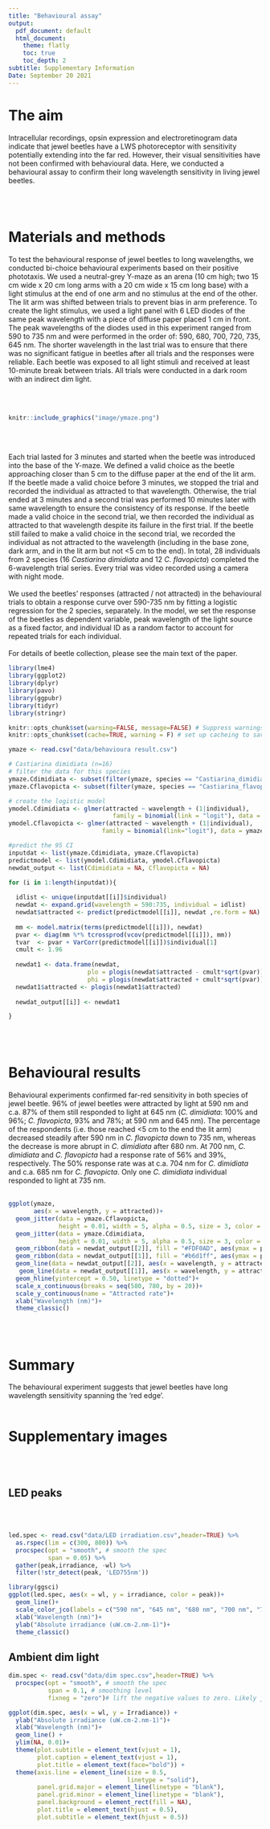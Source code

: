 ```yaml
---
title: "Behavioural assay"
output:
  pdf_document: default
  html_document:
    theme: flatly
    toc: true
    toc_depth: 2
subtitle: Supplementary Information
Date: September 20 2021
---
```

# The aim

Intracellular recordings, opsin expression and electroretinogram data indicate that jewel beetles have a LWS photoreceptor with sensitivity potentially extending into the far red. However, their visual sensitivities have not been confirmed with behavioural data. Here, we conducted a behavioural assay to confirm their long wavelength sensitivity in living jewel beetles.

</br>
</br>

# Materials and methods

To test the behavioural response of jewel beetles to long wavelengths, we conducted bi-choice behavioural experiments based on their positive phototaxis. We used a neutral-grey Y-maze as an arena (10 cm high; two 15 cm wide x 20 cm long arms with a 20 cm wide x 15 cm long base) with a light stimulus at the end of one arm and no stimulus at the end of the other. The lit arm was shifted between trials to prevent bias in arm preference. To create the light stimulus, we used a light panel with 6 LED diodes of the same peak wavelength with a piece of diffuse paper placed 1 cm in front. The peak wavelengths of the diodes used in this experiment ranged from 590 to 735 nm and were performed in the order of: 590, 680, 700, 720, 735, 645 nm. The shorter wavelength in the last trial was to ensure that there was no significant fatigue in beetles after all trials and the responses were reliable. Each beetle was exposed to all light stimuli and received at least 10-minute break between trials. All trials were conducted in a dark room with an indirect dim light.

</br>
</br>

```r
knitr::include_graphics("image/ymaze.png")
```
</br>
</br>

Each trial lasted for 3 minutes and started when the beetle was introduced into the base of the Y-maze. We defined a valid choice as the beetle approaching closer than 5 cm to the diffuse paper at the end of the lit arm. If the beetle made a valid choice before 3 minutes, we stopped the trial and recorded the individual as attracted to that wavelength. Otherwise, the trial ended at 3 minutes and a second trial was performed 10 minutes later with same wavelength to ensure the consistency of its response. If the beetle made a valid choice in the second trial, we then recorded the individual as attracted to that wavelength despite its failure in the first trial. If the beetle still failed to make a valid choice in the second trial, we recorded the individual as not attracted to the wavelength (including in the base zone, dark arm, and in the lit arm but not <5 cm to the end). In total, 28 individuals from 2 species (16 *Castiarina dimidiata* and 12 *C. flavopicta*) completed the 6-wavelength trial series. Every trial was video recorded using a camera with night mode.
</br>
</br>
We used the beetles’ responses (attracted / not attracted) in the behavioural trials to obtain a response curve over 590-735 nm by fitting a logistic regression for the 2 species, separately. In the model, we set the response of the beetles as dependent variable, peak wavelength of the light source as a fixed factor, and individual ID as a random factor to account for repeated trials for each individual.
</br>
</br>
For details of beetle collection, please see the main text of the paper.


```r
library(lme4)
library(ggplot2)
library(dplyr)
library(pavo)
library(ggpubr)
library(tidyr)
library(stringr)
```

```r
knitr::opts_chunk$set(warning=FALSE, message=FALSE) # Suppress warnings in the HTML output
knitr::opts_chunk$set(cache=TRUE, warning = F) # set up cacheing to save time when re-building the html document
```

```r
ymaze <- read.csv("data/behavioura result.csv")
```



```r
# Castiarina dimidiata (n=16)
# filter the data for this species
ymaze.Cdimidiata <- subset(filter(ymaze, species == "Castiarina_dimidiata" ))
ymaze.Cflavopicta <- subset(filter(ymaze, species == "Castiarina_flavopicta"))

# create the logistic model
ymodel.Cdimidiata <- glmer(attracted ~ wavelength + (1|individual), 
                             family = binomial(link = "logit"), data = ymaze.Cdimidiata)
ymodel.Cflavopicta <- glmer(attracted ~ wavelength + (1|individual), 
                          family = binomial(link="logit"), data = ymaze.Cflavopicta)

#predict the 95 CI
inputdat <- list(ymaze.Cdimidiata, ymaze.Cflavopicta)
predictmodel <- list(ymodel.Cdimidiata, ymodel.Cflavopicta)
newdat_output <- list(Cdimidiata = NA, Cflavopicta = NA)

for (i in 1:length(inputdat)){
  
  idlist <- unique(inputdat[[i]]$individual)
  newdat <- expand.grid(wavelength = 590:735, individual = idlist)
  newdat$attracted <- predict(predictmodel[[i]], newdat ,re.form = NA)
  
  mm <- model.matrix(terms(predictmodel[[i]]), newdat)
  pvar <- diag(mm %*% tcrossprod(vcov(predictmodel[[i]]), mm))
  tvar  <- pvar + VarCorr(predictmodel[[i]])$individual[1]
  cmult <- 1.96
  
  newdat1 <- data.frame(newdat, 
                      plo = plogis(newdat$attracted - cmult*sqrt(pvar)), 
                      phi = plogis(newdat$attracted + cmult*sqrt(pvar))) 
  newdat1$attracted <- plogis(newdat1$attracted)
  
  newdat_output[[i]] <- newdat1

}
```

</br>
</br>

# Behavioural results

Behavioural experiments confirmed far-red sensitivity in both species of jewel beetle. 96% of jewel beetles were attracted by light at 590 nm and c.a. 87% of them still responded to light at 645 nm (*C. dimidiata*: 100% and 96%; *C. flavopicta*, 93% and 78%; at 590 nm and 645 nm). The percentage of the respondents (i.e. those reached <5 cm to the end the lit arm) decreased steadily after 590 nm in *C. flavopicta* down to 735 nm, whereas the decrease is more abrupt in *C. dimidiata* after 680 nm. At 700 nm, *C. dimidiata* and *C. flavopicta* had a response rate of 56% and 39%, respectively. The 50% response rate was at c.a. 704 nm for *C. dimidiata* and c.a. 685 nm for *C. flavopicta*. Only one *C. dimidiata* individual responded to light at 735 nm.
</br>
</br>

```r
ggplot(ymaze, 
       aes(x = wavelength, y = attracted))+
  geom_jitter(data = ymaze.Cflavopicta, 
              height = 0.01, width = 5, alpha = 0.5, size = 3, color = "#ffb700ff")+
  geom_jitter(data = ymaze.Cdimidiata, 
              height = 0.01, width = 5, alpha = 0.5, size = 3, color = "#1c5ab7ff")+
  geom_ribbon(data = newdat_output[[2]], fill = "#FDF0AD", aes(ymax = phi, ymin = plo))+
  geom_ribbon(data = newdat_output[[1]], fill = "#b6d1ff", aes(ymax = phi, ymin = plo))+ 
  geom_line(data = newdat_output[[2]], aes(x = wavelength, y = attracted), color = "#ffb700ff")+
   geom_line(data = newdat_output[[1]], aes(x = wavelength, y = attracted), color = "#1c5ab7ff")+ 
  geom_hline(yintercept = 0.50, linetype = "dotted")+
  scale_x_continuous(breaks = seq(580, 780, by = 20))+
  scale_y_continuous(name = "Attracted rate")+
  xlab("Wavelength (nm)")+
  theme_classic()
```
 
</br>
</br>

# Summary
The behavioural experiment suggests that jewel beetles have long wavelength sensitivity spanning the ‘red edge’.
</br>
</br>

# Supplementary images{.tabset .tabset-fade .tabset-pills}
</br>
</br>

## LED peaks

</br>
</br>

```r
led.spec <- read.csv("data/LED irradiation.csv",header=TRUE) %>%
  as.rspec(lim = c(300, 800)) %>% 
  procspec(opt = "smooth", # smooth the spec
           span = 0.05) %>% 
  gather(peak,irradiance, -wl) %>% 
  filter(!str_detect(peak, 'LED755nm'))

library(ggsci)
ggplot(led.spec, aes(x = wl, y = irradiance, color = peak))+
  geom_line()+
  scale_color_jco(labels = c("590 nm", "645 nm", "680 nm", "700 nm", "720 nm", "735 nm"))+
  xlab("Wavelength (nm)")+
  ylab("Absolute irradiance (uW.cm-2.nm-1)")+
  theme_classic()
```
## Ambient dim light
```r
dim.spec <- read.csv("data/dim spec.csv",header=TRUE) %>%
  procspec(opt = "smooth", # smooth the spec
           span = 0.1, # smoothing level
           fixneg = "zero")# lift the negative values to zero. Likely just noise.

ggplot(dim.spec, aes(x = wl, y = Irradiance)) + 
  ylab("Absolute irradiance (uW.cm-2.nm-1)")+ 
  xlab("Wavelength (nm)")+
  geom_line() + 
  ylim(NA, 0.01)+
  theme(plot.subtitle = element_text(vjust = 1),
        plot.caption = element_text(vjust = 1),
        plot.title = element_text(face="bold")) + 
  theme(axis.line = element_line(size = 0.5, 
                                 linetype = "solid"), 
        panel.grid.major = element_line(linetype = "blank"), 
        panel.grid.minor = element_line(linetype = "blank"), 
        panel.background = element_rect(fill = NA),
        plot.title = element_text(hjust = 0.5),
        plot.subtitle = element_text(hjust = 0.5))
```
